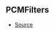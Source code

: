 ## PCMFilters



- [Source](https://github.com/Androz2091/discord-player/blob/b73ce3f/packages/equalizer/src/audio/AudioFilter.ts#L13)